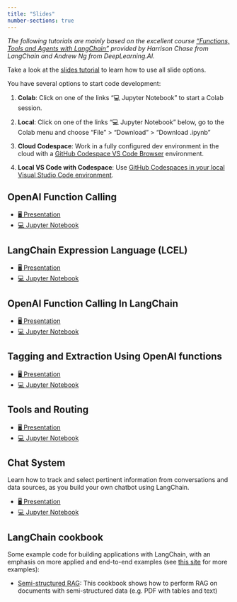```yaml
---
title: "Slides"
number-sections: true
---
```



*The following tutorials are mainly based on the excellent course ["Functions, Tools and Agents with LangChain"](https://www.deeplearning.ai/short-courses/functions-tools-agents-langchain/?) provided by Harrison Chase from LangChain and Andrew Ng from DeepLearning.AI.*


::: {.callout-note appearance="simple"}
Take a look at the [slides tutorial](https://kirenz.github.io/lab-toolkit/slides/slides.html#/title-slide) to learn how to use all slide options. 
:::

You have several options to start code development:

1. **Colab**: Click on one of the links "💻 Jupyter Notebook" to start a Colab session. 

2. **Local**: Click on one of the links "💻 Jupyter Notebook" below, go to the Colab menu and choose "File" > "Download" > "Download .ipynb"

3. **Cloud Codespace**: Work in a fully configured dev environment in the cloud with a [GitHub Codespace VS Code Browser](https://github.com/kirenz/lab-langchain-functions/blob/main/README.md) environment.

4. **Local VS Code with Codespace**: Use [GitHub Codespaces in your local Visual Studio Code environment](https://docs.github.com/en/codespaces/developing-in-codespaces/using-github-codespaces-in-visual-studio-code).



## OpenAI Function Calling


::: {.callout-tip appearance="simple" icon=false}
- [🖥️ Presentation](/slides/01_openai_functions.qmd)
- [💻 Jupyter Notebook](https://colab.research.google.com/github/kirenz/lab-langchain-functions/blob/main/code/01_openai_functions.ipynb)

:::


## LangChain Expression Language (LCEL)

::: {.callout-tip appearance="simple" icon=false}
- [🖥️ Presentation](/slides/02_lcel.qmd)
- [💻 Jupyter Notebook](https://colab.research.google.com/github/kirenz/lab-langchain-functions/blob/main/code/02_lcel.ipynb)
:::

## OpenAI Function Calling In LangChain

::: {.callout-tip appearance="simple" icon=false}
- [🖥️ Presentation](/slides/03_function_calling.qmd)
- [💻 Jupyter Notebook](https://colab.research.google.com/github/kirenz/lab-langchain-functions/blob/main/code/03_function_calling.ipynb)
:::

## Tagging and Extraction Using OpenAI functions

::: {.callout-tip appearance="simple" icon=false}
- [🖥️ Presentation](/slides/04_tagging_extraction.qmd)
- [💻 Jupyter Notebook](https://colab.research.google.com/github/kirenz/lab-langchain-functions/blob/main/code/04_tagging_extraction.ipynb)
:::


## Tools and Routing

::: {.callout-tip appearance="simple" icon=false}
- [🖥️ Presentation](/slides/05_tools_routing.qmd)
- [💻 Jupyter Notebook](https://colab.research.google.com/github/kirenz/lab-langchain-functions/blob/main/code/05_tools_routing.ipynb)
:::

## Chat System

Learn how to track and select pertinent information from conversations and data sources, as you build your own chatbot using LangChain.

::: {.callout-tip appearance="simple" icon=false}
- [🖥️ Presentation](/slides/06_functional_conversation.qmd)
- [💻 Jupyter Notebook](https://colab.research.google.com/github/kirenz/lab-langchain-functions/blob/main/code/06_functional_conversation.ipynb)
:::

## LangChain cookbook

Some example code for building applications with LangChain, with an emphasis on more applied and end-to-end examples (see [this site](https://github.com/langchain-ai/langchain/tree/master/cookbook) for more examples):

- [Semi-structured RAG](https://github.com/langchain-ai/langchain/blob/master/cookbook/Semi_Structured_RAG.ipynb): This cookbook shows how to perform RAG on documents with semi-structured data (e.g. PDF with tables and text)


